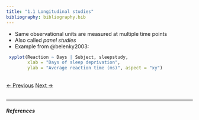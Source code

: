 ```yaml
---
title: "1.1 Longitudinal studies"
bibliography: bibliography.bib
---
```


- Same observational units are measured at multiple time points
- Also called *panel studies*
- Example from @belenky2003:
 
```r
 xyplot(Reaction ~ Days | Subject, sleepstudy,
        xlab = "Days of sleep deprivation",
        ylab = "Average reaction time (ms)", aspect = "xy")
```

<br>
<a href="index.html" class="previous">&larr; Previous</a>
<a href="01_intro_2.html" class="next">Next &rarr;</a>
<br>
<br>
<hr>

##### References
